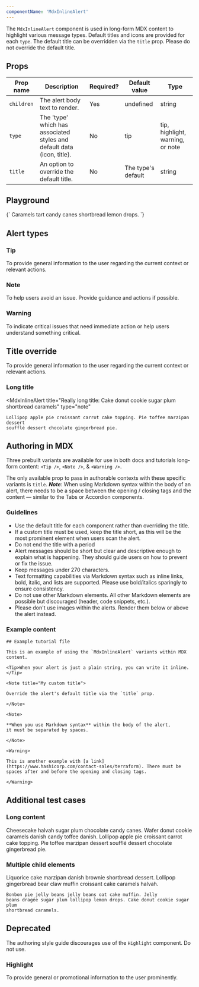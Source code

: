 ```yaml
---
componentName: 'MdxInlineAlert'
---
```


The `MdxInlineAlert` component is used in long-form MDX content to highlight various message types. Default titles and icons are provided for each `type`. The default title can be overridden via the `title` prop. Please do not override the default title. 

## Props

| Prop name  | Description                                                            | Required? | Default value      | Type                             |
| ---------- | ---------------------------------------------------------------------- | --------- | ------------------ | -------------------------------- |
| `children` | The alert body text to render.                                         | Yes       | undefined          | string                           |
| `type`     | The 'type' which has associated styles and default data (icon, title). | No        | tip                | tip, highlight, warning, or note |
| `title`    | An option to override the default title.                               | No        | The type's default | string                           |

## Playground

<LiveComponent>
	{`
	<MdxInlineAlert type="highlight" title="This is a custom title">
		Caramels tart candy canes shortbread lemon drops.	
	</MdxInlineAlert>
	`}
</LiveComponent>

## Alert types

### Tip

<MdxInlineAlert>
	To provide general information to the user regarding the current context or
	relevant actions.
</MdxInlineAlert>

### Note

<MdxInlineAlert type="note">
	To help users avoid an issue. Provide guidance and actions if possible.
</MdxInlineAlert>

### Warning

<MdxInlineAlert type="warning">
	To indicate critical issues that need immediate action or help users
	understand something critical.
</MdxInlineAlert>

## Title override

<MdxInlineAlert title="Hashiconf 2027">
	To provide general information to the user regarding the current context or
	relevant actions.
</MdxInlineAlert>

### Long title

<MdxInlineAlert
	title="Really long title: Cake donut cookie sugar plum
	shortbread caramels"
	type="note"
>
	Lollipop apple pie croissant carrot cake topping. Pie toffee marzipan dessert
	soufflé dessert chocolate gingerbread pie.
</MdxInlineAlert>

## Authoring in MDX

Three prebuilt variants are available for use in both docs and tutorials long-form content: `<Tip />`, `<Note />`, & `<Warning />`.

The only available prop to pass in authorable contexts with these specific variants is `title`. _**Note**_: When using Markdown syntax within the body of an alert, there needs to be a space between the opening / closing
tags and the content — similar to the Tabs or Accordion components.

### Guidelines

- Use the default title for each component rather than overriding the title.
- If a custom title must be used, keep the title short, as this will be the most prominent element when users scan the alert.
- Do not end the title with a period
- Alert messages should be short but clear and descriptive enough to explain what is happening. They should guide users on how to prevent or fix the issue.
- Keep messages under 270 characters.
- Text formatting capabilities via Markdown syntax such as inline links, bold, italic, and lists are supported. Please use bold/italics sparingly to ensure consistency.
- Do not use other Markdown elements. All other Markdown elements are possible but discouraged (header, code snippets, etc.).
- Please don't use images within the alerts. Render them below or above the alert instead.

### Example content

```mdx
## Example tutorial file

This is an example of using the `MdxInlineAlert` variants within MDX content.

<Tip>When your alert is just a plain string, you can write it inline.</Tip>

<Note title="My custom title">

Override the alert's default title via the `title` prop.

</Note>

<Note>

**When you use Markdown syntax** within the body of the alert,
it must be separated by spaces.

</Note>

<Warning>

This is another example with [a link](https://www.hashicorp.com/contact-sales/terraform). There must be spaces after and before the opening and closing tags.

</Warning>
```

## Additional test cases

### Long content

<MdxInlineAlert>
	Cheesecake halvah sugar plum chocolate candy canes. Wafer donut cookie
	caramels danish candy toffee danish. Lollipop apple pie croissant carrot cake
	topping. Pie toffee marzipan dessert soufflé dessert chocolate gingerbread
	pie.
</MdxInlineAlert>

### Multiple child elements

<MdxInlineAlert type="warning">
	Liquorice cake marzipan danish brownie
	shortbread dessert. Lollipop gingerbread bear claw muffin croissant cake caramels
	halvah.

    Bonbon pie jelly beans jelly beans oat cake muffin. Jelly
    beans dragée sugar plum lollipop lemon drops. Cake donut cookie sugar plum
    shortbread caramels.

</MdxInlineAlert>

## Deprecated

The authoring style guide discourages use of the `Highlight` component. Do not use.

### Highlight

<MdxInlineAlert type="highlight">
	To provide general or promotional information to the user prominently.
</MdxInlineAlert>
